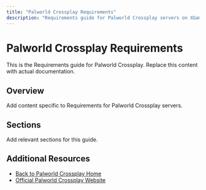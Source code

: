```yaml
---
title: "Palworld Crossplay Requirements"
description: "Requirements guide for Palworld Crossplay servers on XGamingServer"
---
```


# Palworld Crossplay Requirements

This is the Requirements guide for Palworld Crossplay. Replace this content with actual documentation.

## Overview

Add content specific to Requirements for Palworld Crossplay servers.

## Sections

Add relevant sections for this guide.

## Additional Resources

- [Back to Palworld Crossplay Home](./index)
- [Official Palworld Crossplay Website](https://example.com)
